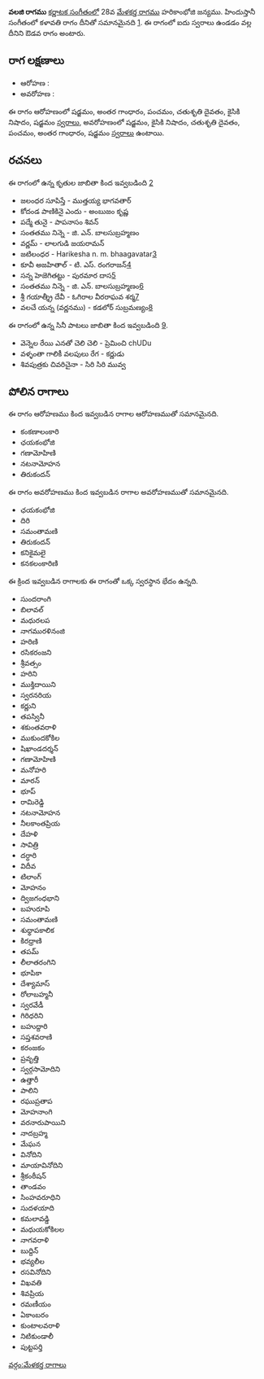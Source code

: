 {{Infobox ragam
	| name          	= వలజి
	| synonym	    	= 
	| mela          	= 
	| chakra        	= 
	| janaka        	= 
	| type          	= ఔడవ
	| arohanam      	= {{svaraC|S|G3|P|D2|N2|S'}} 
	| avarohanam    	= {{svaraC|S'|N2|D2|P|G3|S}}
	| jeeva         	=
	| chhaya        	=
	| nyasa         	=
	| vishesha      	= 
	| equivalent  		= కళావతి
}}
{{కర్ణాటక సంగీత రాగాలు}}
'''వలజి రాగము''' [[కర్ణాటక సంగీతం]]లో 28వ [[మేళకర్త రాగము]] హరికాంభోజి జన్యము.  హిందుస్తానీ సంగీతంలో కళావతి రాగం దీనితో సమానమైనది [https://karnatik.com/hcragatable.shtml]. ఈ రాగంలో ఐదు స్వరాలు ఉండడం వల్ల దీనిని ఔడవ రాగం అంటారు.


==రాగ లక్షణాలు==


* ఆరోహణ : {{svaraC|S|G3|P|D2|N2|S'}} 
* అవరోహణ : {{svaraC|S'|N2|D2|P|G3|S}}

ఈ రాగం ఆరోహణంలో షడ్జమం, అంతర గాంధారం, పంచమం, చతుశృతి దైవతం, కైసికి నిషాదం, షడ్జమం [[స్వరాలు]], అవరోహణంలో షడ్జమం, కైసికి నిషాదం, చతుశృతి దైవతం, పంచమం, అంతర గాంధారం, షడ్జమం [[స్వరాలు]] ఉంటాయి.

==రచనలు==
ఈ రాగంలో ఉన్న కృతుల జాబితా కింద ఇవ్వబడింది [https://github.com/ssrihari/ragavardhini/blob/master/ragas/kritis.psv]
* జలంధర సూపిస్తే - ముత్తయ్య భాగవతార్
* కోదండ పాణికినై ఎందు - అంబుజం కృష్ణ
* పద్మే తునై - పాపనాసం శివన్
* సంతతము నిన్నె - జి. ఎన్. బాలసుబ్రహ్మణం
* వర్ణమ్ - లాలగుడి జయరామన్
* జటిలంధర - Harikesha n. m. bhaagavatar[http://www.karnatik.com/c1010.shtml]
* కూవీ అజహితాల్ - టి. ఎస్. రంగరాజన్[http://www.karnatik.com/c1705.shtml]
* సన్న హెజెగితట్టు - పురమార దాస[http://www.karnatik.com/c1828.shtml]
* సంతతము నిన్నె - జి. ఎన్. బాలసుబ్రహ్మణం[http://www.karnatik.com/c3077.shtml]
* శ్రీ గయాత్శ్రీ దేవీ - ఓగిరాల వీరరాఘవ శర్మ[http://www.karnatik.com/c1207.shtml]
* వలచే యన్న (వర్ణనము) - కడలోర్ సుబ్రమణ్యం[http://www.karnatik.com/c2601.shtml]

ఈ రాగంలో ఉన్న సినీ పాటలు జాబితా కింద ఇవ్వబడింది [http://rksanka.tripod.com/music/rslist.html].
* వెన్నెల రేయి ఎనతో చెలి చెలి - ప్రెమించి chUDu
* వళ్ళంతా గాలికీ వలపులు రేగ - కర్ణుడు
* శివపుత్రకు చివరిచైనా - సిరి సిరి మువ్వ




==పోలిన రాగాలు==
ఈ రాగం ఆరోహణము కింద ఇవ్వబడిన రాగాల ఆరోహణముతో సమానమైనది.
* కంకణాలంకారి
* ఛయకంభోజి
* గణామోహిణి
* నటనామోహన
* తిరుకందన్

ఈ రాగం అవరోహణము కింద ఇవ్వబడిన రాగాల అవరోహణముతో సమానమైనది.
* ఛయకంభోజి
* దిరి
* సమంతామణి
* తిరుకందన్
* కనికైమలై
* కనకలంకారిణి

ఈ క్రింద ఇవ్వబడిన రాగాలకు ఈ రాగంతో ఒక్క స్వరస్థాన భేదం ఉన్నది.
* సుందరాంగి
* బిలావల్
* మధురలప
* నాగమురళినంజి
* హరిణి
* రసికరంజని
* శ్రీవత్సం
* హరిని
* ముక్తిదాయిని
* స్వరనరియ
* కర్ణుని
* తపస్వినీ
* శకుంతవరాళి
* ముకుందకోకిల
* షిఖాండదర్శన్
* గణామోహిణి
* మనోహరి
* మారన్
* భూప్
* రామిరెడ్డి
* నటనామోహన
* నీలకాంతప్రియ
* దేహళి
* సావిత్రి
* దర్ధారి
* విదీవ
* టిలాంగ్
* మోహనం
* ద్విజగంధభాని
* బహురూపి
* సమంతామణి
* శుధ్ధాపకాలిక
* కిరధ్రాణి
* తపమ్
* లీలాతరంగిని
* భూపికా
* దేశ్యామాస్
* రోలాబహ్మనీ
* స్వరవేడీ
* గిరిధరిని
* బహుద్దారి
* సప్తశవరాణి
* కరంజకం
* ప్రవృత్తి
* స్వర్గసామోదిని
* ఉత్తారీ
* పాలిని
* రఘుప్రతాప
* మోహనాంగి
* వరనారుపాయిని
* నాదబ్రహ్మ
* మేఘన
* వినోదిని
* మాయావినోదిని
* శ్రీకంఠీషన్
* తాండవం
* సింహవరూధిని
* సుదళయాది
* కమలావడ్డి
* మధుయకోకిలల
* నాగవరాళి
* బుద్దిన్
* భవ్యలీల
* రసవినోదిని
* విఖవతి
* శివప్రియ
* రమణీయం
* ఏకాంబరం
* కుంటాలవరాళి
* నిటికుండాలీ
* పుట్టపర్తి



[[వర్గం:మేళకర్త రాగాలు]]